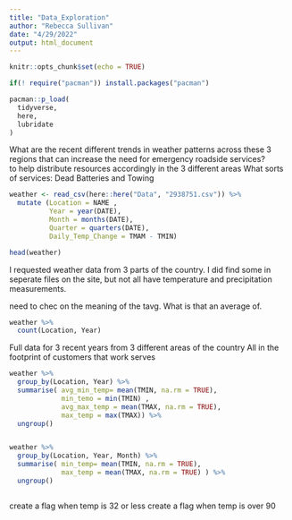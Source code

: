 ```yaml
---
title: "Data_Exploration"
author: "Rebecca Sullivan"
date: "4/29/2022"
output: html_document
---
```


```r
knitr::opts_chunk$set(echo = TRUE)
```

```r
if(! require("pacman")) install.packages("pacman")

pacman::p_load(
  tidyverse,
  here,
  lubridate
)


```

What are the recent different trends in weather patterns across these 3 regions that can increase the need for emergency roadside services?  
   to help distribute resources accordingly in the 3 different areas
  What sorts of services:  Dead Batteries and Towing

```r

weather <- read_csv(here::here("Data", "2938751.csv")) %>% 
  mutate (Location = NAME ,
          Year = year(DATE),
          Month = months(DATE),
          Quarter = quarters(DATE), 
          Daily_Temp_Change = TMAM - TMIN)

head(weather)

```







I requested weather data from 3 parts of the country.  I did find some in seperate files on the site, but not all have temperature and precipitation measurements.

need to chec on the meaning of the tavg.  What is that an average of. 

```r
weather %>% 
  count(Location, Year) 

```
Full data for 3 recent years from 3 different areas of the country
All in the footprint of customers that work serves


```r
weather %>% 
  group_by(Location, Year) %>% 
  summarise( avg_min_temp= mean(TMIN, na.rm = TRUE),
             min_temo = min(TMIN) ,
             avg_max_temp = mean(TMAX, na.rm = TRUE),
             max_temp = max(TMAX)) %>% 
  ungroup()



```


```r
weather %>% 
  group_by(Location, Year, Month) %>% 
  summarise( min_temp= mean(TMIN, na.rm = TRUE),
             max_temp = mean(TMAX, na.rm = TRUE) ) %>% 
  ungroup()



```


create a flag when temp is 32 or less
create a flag when temp is over 90 


